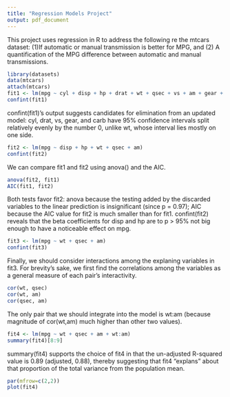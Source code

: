 ```yaml
---
title: "Regression Models Project"
output: pdf_document
---
```

This project uses regression in R to address the following re the mtcars dataset: (1)If automatic or manual transmission is better for MPG, and (2) A quantification of the MPG difference between automatic and manual transmissions.
```r
library(datasets)
data(mtcars)
attach(mtcars)
fit1 <- lm(mpg ~ cyl + disp + hp + drat + wt + qsec + vs + am + gear + carb)
confint(fit1)
```
confint(fit1)'s output suggests candidates for elimination from an updated model: cyl, drat, vs, gear, and carb have 95% confidence intervals split relatively evenly by the number 0, unlike wt, whose interval lies mostly on one side.
```r
fit2 <- lm(mpg ~ disp + hp + wt + qsec + am)
confint(fit2)
```
We can compare fit1 and fit2 using anova() and the AIC.
```r
anova(fit2, fit1)
AIC(fit1, fit2)
```
Both tests favor fit2: anova because the testing added by the discarded variables to the linear prediction is insignificant (since p = 0.97); AIC because the AIC value for fit2 is much smaller than for fit1.  confint(fit2) reveals that the beta coefficients for disp and hp are to p > 95% not big enough to have a noticeable effect on mpg.
```r
fit3 <- lm(mpg ~ wt + qsec + am)
confint(fit3)
```
Finally, we should consider interactions among the explaning variables in fit3.  For brevity's sake, we first find the correlations among the variables as a general measure of each pair's interactivity.
```r
cor(wt, qsec)
cor(wt, am)
cor(qsec, am)
```
The only pair that we should integrate into the model is wt:am (because magnitude of cor(wt,am) much higher than other two values).
```r
fit4 <- lm(mpg ~ wt + qsec + am + wt:am)
summary(fit4)[8:9]
```
summary(fit4) supports the choice of fit4 in that the un-adjusted R-squared value is 0.89 (adjusted, 0.88), thereby suggesting that fit4 "explans" about that proportion of the total variance from the population mean.
```r
par(mfrow=c(2,2))
plot(fit4)
```



